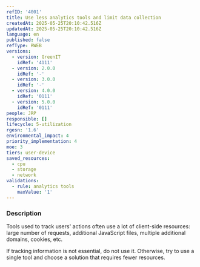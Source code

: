 ```yaml
---
refID: '4001'
title: Use less analytics tools and limit data collection
createdAt: 2025-05-25T20:10:42.516Z
updatedAt: 2025-05-25T20:10:42.516Z
language: en
published: false
refType: RWEB
versions:
  - version: GreenIT
    idRef: '4111'
  - version: 2.0.0
    idRef: '-'
  - version: 3.0.0
    idRef: '-'
  - version: 4.0.0
    idRef: '0111'
  - version: 5.0.0
    idRef: '0111'
people: JRP
responsible: []
lifecycle: 5-utilization
rgesn: '1.6'
environmental_impact: 4
priority_implementation: 4
moe: 3
tiers: user-device
saved_resources:
  - cpu
  - storage
  - network
validations:
  - rule: analytics tools
    maxValue: '1'
---
```


### Description

Tools used to track users' actions often use a lot of client-side resources: large number of requests, additional JavaScript files, multiple additional domains, cookies, etc.

If tracking information is not essential, do not use it. Otherwise, try to use a single tool and choose a solution that requires fewer resources.
